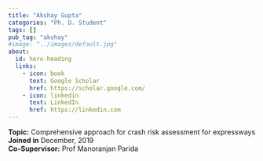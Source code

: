 ```yaml
---
title: "Akshay Gupta"
categories: "Ph. D. Student"
tags: []
pub_tag: "akshay"
#image: "../images/default.jpg"
about:
  id: hero-heading
  links:
    - icon: book
      text: Google Scholar
      href: https://scholar.google.com/
    - icon: linkedin
      text: LinkedIn
      href: https://linkedin.com
---
```


:::{#hero-heading}

**Topic:** Comprehensive approach for crash risk assessment for expressways <br>
**Joined in** December, 2019<br>
**Co-Supervisor:** Prof Manoranjan Parida
:::

